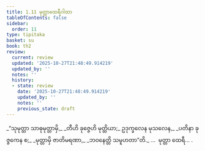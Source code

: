 ```yaml
---
title: 1.11 မုတ္တာထေရီဂါထာ
tableOfContents: false
sidebar:
  order: 11
type: tipitaka
basket: su
book: th2
review:
  current: review
  updated: '2025-10-27T21:48:49.914219'
  updated_by: ''
  notes: ''
  history:
  - state: review
    date: '2025-10-27T21:48:49.914219'
    updated_by: ''
    notes: ''
    previous_state: draft
---
```



<ReviewStatus review={frontmatter.review} showDetails={true} />

<HypothesisAnnotation frontmatter={frontmatter} />

<DynamicBreadcrumb />

<Division number="11" book="th2" e="ch" v="19" p="379">

<Paragraph number="22" type="verses" book="th2">
_“သုမုတ္တာ သာဓုမုတ္တာမှိ,_  
_တီဟိ ခုဇ္ဇေဟိ မုတ္တိယာ;_  
ဥဒုက္ခလေန မုသလေန,_  
_ပတိနာ ခုဇ္ဇကေန စ;_  
_မုတ္တာမှိ ဇာတိမရဏာ,_  
_ဘဝနေတ္တိ သမူဟတာ”တိ._  


</Paragraph>
</Division>

<Paragraph number="23" type="center" book="th2">
…  မုတ္တာ ထေရီ… .
</Paragraph>